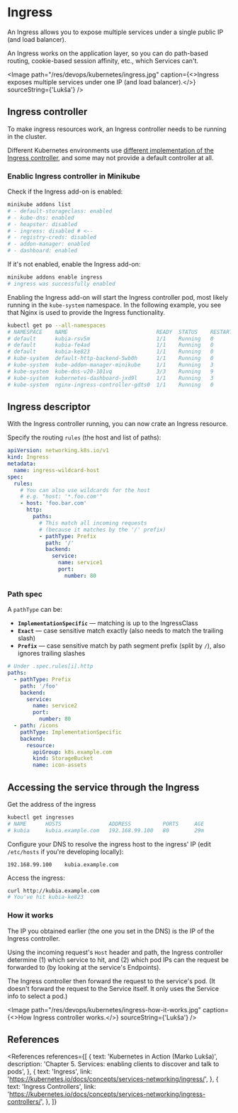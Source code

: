 
# Ingress

An Ingress allows you to expose multiple services under a single public IP (and load balancer).

An Ingress works on the application layer, so you can do path-based routing, cookie-based session affinity, etc., which Services can't.

<Image
  path="/res/devops/kubernetes/ingress.jpg"
  caption={<>Ingress exposes multiple services under one IP (and load balancer).</>}
  sourceString={'Lukša'}
/>

## Ingress controller

To make ingress resources work, an Ingress controller needs to be running in the cluster.

Different Kubernetes environments use [different implementation of the Ingress controller](https://kubernetes.io/docs/concepts/services-networking/ingress-controllers/#additional-controllers), and some may not provide a default controller at all.

### Enablic Ingress controller in Minikube

Check if the Ingress add-on is enabled:

```bash
minikube addons list
# - default-storageclass: enabled
# - kube-dns: enabled
# - heapster: disabled
# - ingress: disabled # <--
# - registry-creds: disabled
# - addon-manager: enabled
# - dashboard: enabled
```

If it's not enabled, enable the Ingress add-on:

```bash
minikube addons enable ingress
# ingress was successfully enabled
```

Enabling the Ingress add-on will start the Ingress controller pod, most likely running in the `kube-system` namespace. In the following example, you see that Nginx is used to provide the Ingress functionality.

```bash
kubectl get po --all-namespaces
# NAMESPACE    NAME                            READY  STATUS    RESTARTS AGE
# default      kubia-rsv5m                     1/1    Running   0        13h
# default      kubia-fe4ad                     1/1    Running   0        13h
# default      kubia-ke823                     1/1    Running   0        13h
# kube-system  default-http-backend-5wb0h      1/1    Running   0        18m
# kube-system  kube-addon-manager-minikube     1/1    Running   3        6d
# kube-system  kube-dns-v20-101vq              3/3    Running   9        6d
# kube-system  kubernetes-dashboard-jxd9l      1/1    Running   3        6d
# kube-system  nginx-ingress-controller-gdts0  1/1    Running   0        18m
```

## Ingress descriptor

With the Ingress controller running, you can now crate an Ingress resource.

Specify the routing `rules` (the host and list of paths):

```yaml
apiVersion: networking.k8s.io/v1
kind: Ingress
metadata:
  name: ingress-wildcard-host
spec:
  rules:
    # You can also use wildcards for the host
    # e.g. "host: '*.foo.com'"
    - host: 'foo.bar.com'
      http:
        paths:
          # This match all incoming requests
          # (because it matches by the '/' prefix)
          - pathType: Prefix
            path: '/'
            backend:
              service:
                name: service1
                port:
                  number: 80
```

### Path spec

A `pathType` can be:

- **`ImplementationSpecific`** &mdash; matching is up to the IngressClass
- **`Exact`** &mdash; case sensitive match exactly (also needs to match the trailing slash)
- **`Prefix`** &mdash; case sensitive match by path segment prefix (split by `/`), also ignores trailing slashes

```yaml
# Under .spec.rules[i].http
paths:
  - pathType: Prefix
    path: '/foo'
    backend:
      service:
        name: service2
        port:
          number: 80
  - path: /icons
    pathType: ImplementationSpecific
    backend:
      resource:
        apiGroup: k8s.example.com
        kind: StorageBucket
        name: icon-assets
```

## Accessing the service through the Ingress

Get the address of the ingress

```bash
kubectl get ingresses
# NAME      HOSTS               ADDRESS          PORTS     AGE
# kubia     kubia.example.com   192.168.99.100   80        29m
```

Configure your DNS to resolve the ingress host to the ingress' IP (edit `/etc/hosts` if you're developing locally):

```
192.168.99.100    kubia.example.com
```

Access the ingress:

```bash
curl http://kubia.example.com
# You've hit kubia-ke823
```

### How it works

The IP you obtained earlier (the one you set in the DNS) is the IP of the Ingress controller.

Using the incoming request's `Host` header and path, the Ingress controller determine (1) which service to hit, and (2) which pod IPs can the request be forwarded to (by looking at the service's Endpoints).

The Ingress controller then forward the request to the service's pod. (It doesn't forward the request to the Service itself. It only uses the Service info to select a pod.)

<Image
  path="/res/devops/kubernetes/ingress-how-it-works.jpg"
  caption={<>How Ingress controller works.</>}
  sourceString={'Lukša'}
/>

## References

<References
  references={[
    {
      text: 'Kubernetes in Action (Marko Lukša)',
      description: 'Chapter 5. Services: enabling clients to discover and talk to pods',
    },
    {
      text: 'Ingress',
      link: 'https://kubernetes.io/docs/concepts/services-networking/ingress/',
    },
    {
      text: 'Ingress Controllers',
      link: 'https://kubernetes.io/docs/concepts/services-networking/ingress-controllers/',
    },
  ]}
></References>
